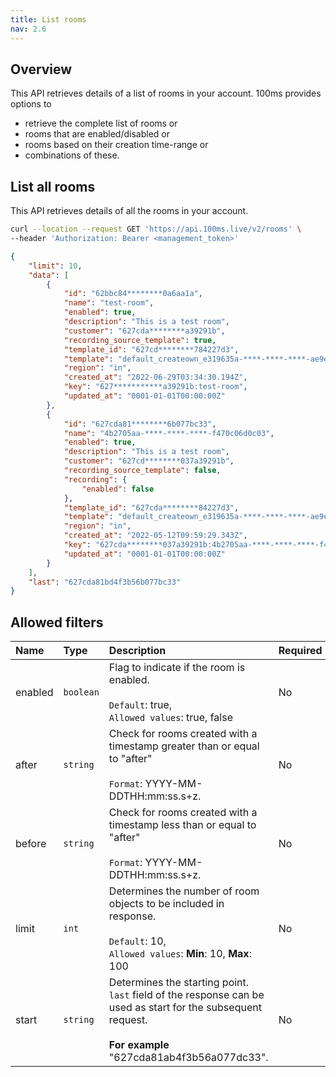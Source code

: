 ```yaml
---
title: List rooms
nav: 2.6
---
```


## Overview

This API retrieves details of a list of rooms in your account. 100ms provides options to

-   retrieve the complete list of rooms or
-   rooms that are enabled/disabled or
-   rooms based on their creation time-range or
-   combinations of these.

## List all rooms

This API retrieves details of all the rooms in your account.

<GetRequest title="https://api.100ms.live/v2/rooms" />

<Request id="req-0">

```bash
curl --location --request GET 'https://api.100ms.live/v2/rooms' \
--header 'Authorization: Bearer <management_token>'
```

</Request>

<ResponseBox id="res-0" status="200 OK">

```json
{
    "limit": 10,
    "data": [
        {
            "id": "62bbc84********0a6aa1a",
            "name": "test-room",
            "enabled": true,
            "description": "This is a test room",
            "customer": "627cda********a39291b",
            "recording_source_template": true,
            "template_id": "627cd********784227d3",
            "template": "default_createown_e319635a-****-****-****-ae9e95891e31",
            "region": "in",
            "created_at": "2022-06-29T03:34:30.194Z",
            "key": "627***********a39291b:test-room",
            "updated_at": "0001-01-01T00:00:00Z"
        },
        {
            "id": "627cda81********6b077bc33",
            "name": "4b2705aa-****-****-****-f470c06d0c03",
            "enabled": true,
            "description": "This is a test room",
            "customer": "627cd********037a39291b",
            "recording_source_template": false,
            "recording": {
                "enabled": false
            },
            "template_id": "627cda********84227d3",
            "template": "default_createown_e319635a-****-****-****-ae9e95891e31",
            "region": "in",
            "created_at": "2022-05-12T09:59:29.343Z",
            "key": "627cda********037a39291b:4b2705aa-****-****-****-f470c06d0c03",
            "updated_at": "0001-01-01T00:00:00Z"
        }
    ],
    "last": "627cda81bd4f3b56b077bc33"
}
```

</ResponseBox>




## Allowed filters

| Name          | Type      | Description                                                                                                                                                      | Required |
| :------------ | :-------- | :--------------------------------------------------------------------------------------------------------------------------------------------------------------- | :------- |
| enabled <br/> | `boolean` | Flag to indicate if the room is enabled. <br/><br/>`Default`: true, <br/>`Allowed values`: true, false                                                           | No       |
| after <br/>   | `string`  | Check for rooms created with a timestamp greater than or equal to "after" <br/><br/>`Format`: YYYY-MM-DDTHH:mm:ss.s+z.                                           | No       |
| before <br/>  | `string`  | Check for rooms created with a timestamp less than or equal to "after" <br/><br/>`Format`: YYYY-MM-DDTHH:mm:ss.s+z.                                              | No       |
| limit <br/>   | `int`     | Determines the number of room objects to be included in response. <br/><br/>`Default`: 10, <br/>`Allowed values`: **Min**: 10, **Max**: 100                        | No       |
| start <br/>   | `string`  | Determines the starting point. <br/>`last` field of the response can be used as start for the subsequent request. <br/><br/>**For example** "627cda81ab4f3b56a077dc33". | No       |
